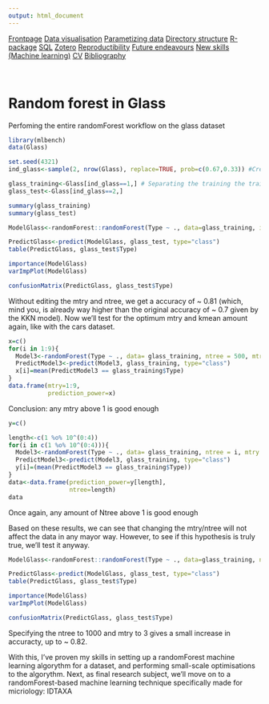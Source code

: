 ```yaml
---
output: html_document
---
```


<body id="start">
<div class="topnav">
  <a href='index.html#Frontpage'>Frontpage</a>
  <a href='data-visualisation.html#data-visualisation'>Data visualisation</a>
  <a href='parametized-data-germany.html#parametized-data'>Parametizing data</a>
  <a href='directory-structure.html#directory-structure'>Directory structure</a>
  <a href='creating-a-r-package.html#creating-a-r-package'>R-package</a>
  <a href='sql.html#SQL'>SQL</a>
  <a href='bibliography-using-zotero.html#Bibliography using Zotero'>Zotero</a>
  <a href='open-reproductibility-analysis.html#open-reproductibility-analysis'>Reproductibility</a>
  <a href='future-endeavours.html#future-endeavours'>Future endeavours</a>
  <a href='new-skills.html#new-skills'> New skills (Machine learning)</a>
  <a href='cv.html#cv'>CV</a>
  <a href='bibliography.html#bibliography'>Bibliography</a>
</div>

&nbsp;

# Random forest in Glass

Perfoming the entire randomForest workflow on the glass dataset

```r
library(mlbench)
data(Glass)

set.seed(4321)
ind_glass<-sample(2, nrow(Glass), replace=TRUE, prob=c(0.67,0.33)) #Creating a random selection of datapoints

glass_training<-Glass[ind_glass==1,] # Separating the training the training and the testing datasets
glass_test<-Glass[ind_glass==2,]

summary(glass_training)
summary(glass_test)
```


```r
ModelGlass<-randomForest::randomForest(Type ~ ., data=glass_training, importance = TRUE)

PredictGlass<-predict(ModelGlass, glass_test, type="class")
table(PredictGlass, glass_test$Type)

importance(ModelGlass)
varImpPlot(ModelGlass)

confusionMatrix(PredictGlass, glass_test$Type)
```

Without editing the mtry and ntree, we get a accuracy of ~ 0.81 (which, mind you, is already way higher than the original accuracy of ~ 0.7 given by the KKN model). Now we'll test for the optimum mtry and kmean amount again, like with the cars dataset. 

```r
x=c()
for(i in 1:9){
  Model3<-randomForest(Type ~ ., data= glass_training, ntree = 500, mtry = i, importance = TRUE)
  PredictModel3<-predict(Model3, glass_training, type="class")
  x[i]=mean(PredictModel3 == glass_training$Type)
}
data.frame(mtry=1:9,
           prediction_power=x)
```

Conclusion: any mtry above 1 is good enough

```r
y=c()

length<-c(1 %o% 10^(0:4))
for(i in c(1 %o% 10^(0:4))){
  Model3<-randomForest(Type ~ ., data= glass_training, ntree = i, mtry = 6, importance = TRUE)
  PredictModel3<-predict(Model3, glass_training, type="class")
  y[i]=(mean(PredictModel3 == glass_training$Type))
}
data<-data.frame(prediction_power=y[length],
                 ntree=length)
data
```

Once again, any amount of Ntree above 1 is good enough

Based on these results, we can see that changing the mtry/ntree will not affect the data in any mayor way. However, to see if this hypothesis is truly true, we'll test it anyway.

```r
ModelGlass<-randomForest::randomForest(Type ~ ., data=glass_training, ntree = 1000, mtry = 3, importance = TRUE)

PredictGlass<-predict(ModelGlass, glass_test, type="class")
table(PredictGlass, glass_test$Type)

importance(ModelGlass)
varImpPlot(ModelGlass)

confusionMatrix(PredictGlass, glass_test$Type)
```

Specifying the ntree to 1000 and mtry to 3 gives a small increase in accuracty, up to ~ 0.82. 

With this, I've proven my skills in setting up a randomForest machine learning algorythm for a dataset, and performing small-scale optimisations to the algorythm. Next, as final research subject, we'll move on to a randomForest-based machine learning technique specifically made for micriology: IDTAXA

